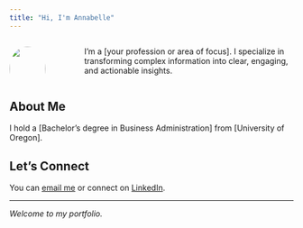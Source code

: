 ```yaml
---
title: "Hi, I'm Annabelle"
---
```



::: {.columns}
::: {.column width="30%"}
![](https://placehold.co/530x530?text=images/headshot.jpg){width=100% style="border-radius: 50%;"}
:::
::: {.column width="70%" style="padding-left: 3rem;"}
I'm a [your profession or area of focus]. I specialize in transforming complex information into clear, engaging, and actionable insights.
:::
:::

## About Me

I hold a <span class="highlight">[Bachelor's degree in Business Administration]</span> from [University of Oregon].



## Let's Connect

You can [email me](mailto:annabelleelizabethh@gmail.com) or connect on [LinkedIn](www.linkedin.com/in/annabelle-p-736040190).

---

*Welcome to my portfolio.*
